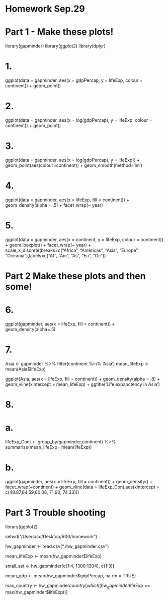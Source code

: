 Homework Sep.29
========================================================
# Part 1 - Make these plots!
library(gapminder)
library(ggplot2)
library(dplyr)

# 1.
ggplot(data = gapminder, aes(x = gdpPercap, y = lifeExp, colour = continent)) + 
geom_point()

# 2.
ggplot(data = gapminder, aes(x = log(gdpPercap), y = lifeExp, colour = continent)) + 
geom_point()

# 3.
ggplot(data = gapminder, aes(x = log(gdpPercap), y = lifeExp)) + 
geom_point(aes(colour=continent)) +  geom_smooth(method='lm') 

# 4.
ggplot(data = gapminder, aes(x = lifeExp, fill = continent)) + 
  geom_density(alpha = .5) + facet_wrap(~ year)

# 5. 
ggplot(data = gapminder, aes(x = continent, y = lifeExp, colour = continent)) + 
  geom_boxplot() + facet_wrap(~ year) + scale_x_discrete(breaks=c("Africa", "Americas", "Asia", "Europe", "Oceania"),labels=c("Af", "Am", "As", "Eu", "Oc"))

# Part 2 Make these plots and then some!
# 6.
ggplot(gapminder, aes(x = lifeExp, fill = continent)) + 
  geom_density(alpha=.5)

# 7.
Asia <- gapminder %>%
  filter(continent %in% 'Asia') 
mean_lifeExp <- mean(Asia$lifeExp)

ggplot(Asia, aes(x = lifeExp, fill = continent)) + geom_density(alpha = .8) + 
  geom_vline(xintercept = mean_lifeExp) + ggtitle('Life expanctency in Asia')
  
# 8.
# a.
lifeExp_Cont <- group_by(gapminder,continent) %>%
  summarise(mean_lifeExp= mean(lifeExp))


# b.
ggplot(gapminder, aes(x = lifeExp, fill = continent)) + 
  geom_density() + facet_wrap(~continent) + geom_vline(data = lifeExp_Cont,aes(xintercept = c(48.87,64.59,60.06, 71.90, 74.33)))

# Part 3 Trouble shooting
library(ggplot2)

setwd("/Users/cc/Desktop/R00/homework")

hw_gapminder <- read.csv("./hw_gapminder.csv")

mean_lifeExp <- mean(hw_gapminder$lifeExp)

small_set <- hw_gapminder[c(1:4, 1300:1304), c(1:3)]

mean_gdp <- mean(hw_gapminder$gdpPercap, na.rm = TRUE)

max_country <- hw_gapminder$country[which(hw_gapminder$lifeExp == max(hw_gapminder$lifeExp))]
